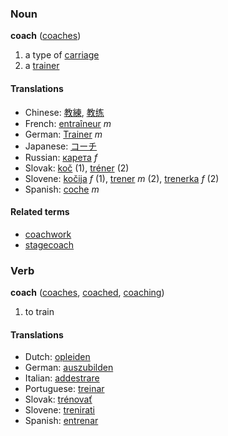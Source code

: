 ===Noun===
'''coach''' ([[coaches]])

# a type of [[carriage]]
# a [[trainer]]

==== Translations ====
*Chinese: [[教練]], [[教练]]
*French: [[entraîneur]] ''m''
*German: [[Trainer]] ''m''
*Japanese: [[コーチ]]
*Russian: [[карета]] ''f''
*Slovak: [[koč]] (1), [[tréner]] (2)
*Slovene: [[kočija]] ''f'' (1), [[trener]] ''m'' (2), [[trenerka]] ''f'' (2)
*Spanish: [[coche]] ''m''

====Related terms====
*[[coachwork]]
*[[stagecoach]]

===Verb===
'''coach''' ([[coaches]], [[coached]], [[coaching]])

# to train

==== Translations ====
*Dutch: [[opleiden]]
*German: [[auszubilden]]
*Italian: [[addestrare]]
*Portuguese: [[treinar]]
*Slovak: [[trénovať]]
*Slovene: [[trenirati]]
*Spanish: [[entrenar]]